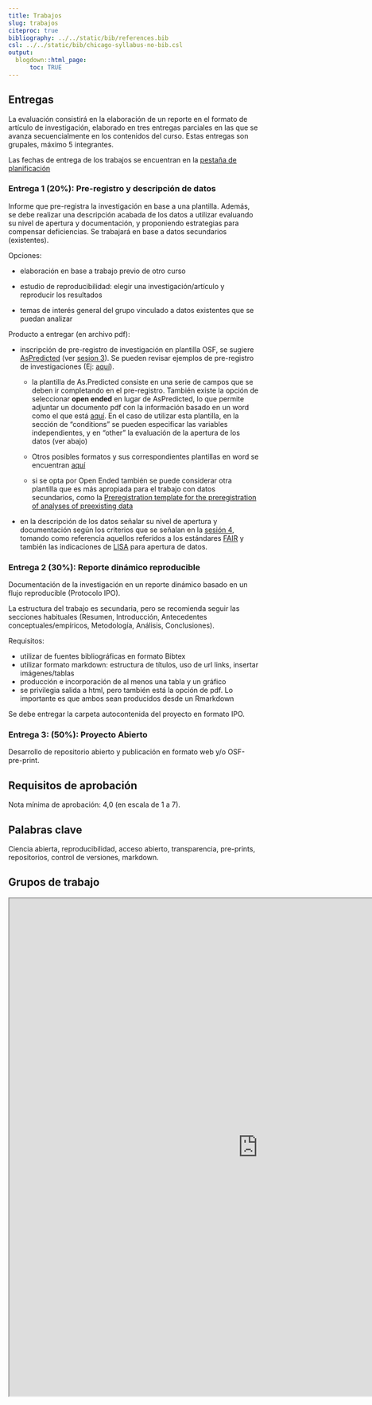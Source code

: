```yaml
---
title: Trabajos
slug: trabajos
citeproc: true
bibliography: ../../static/bib/references.bib
csl: ../../static/bib/chicago-syllabus-no-bib.csl
output:
  blogdown::html_page:
      toc: TRUE
---
```



[^courseinfo]: {-}
  `r blogdown::shortcode("courseinfo")`


## Entregas

La evaluación consistirá en la elaboración de un reporte en el formato de artículo de investigación, elaborado en tres entregas parciales en las que se avanza secuencialmente en los contenidos del curso. Estas entregas son grupales, máximo 5 integrantes.

Las fechas de entrega de los trabajos se encuentran en la [pestaña de planificación](/schedule/)

### Entrega 1 (20%): Pre-registro y descripción de datos

Informe que pre-registra la investigación en base a una plantilla. Además, se debe realizar una descripción acabada de los datos a utilizar evaluando su nivel de apertura y documentación, y proponiendo estrategias para compensar deficiencias. Se trabajará en base a datos secundarios (existentes).

Opciones:

- elaboración en base a trabajo previo de otro curso

- estudio de reproducibilidad: elegir una investigación/artículo y reproducir los resultados

- temas de interés general del grupo vinculado a datos existentes que se puedan analizar


Producto a entregar (en archivo pdf):

- inscripción de pre-registro de investigación en plantilla OSF, se sugiere [AsPredicted](https://osf.io/gnxav/) (ver [sesion 3](/class/03-class/)). Se pueden revisar ejemplos de pre-registro de investigaciones (Ej: [aquí](https://osf.io/fazdx)).

  - la plantilla de As.Predicted consiste en una serie de campos que se deben ir completando en el pre-registro. También existe la opción de seleccionar **open ended** en lugar de AsPredicted, lo que permite adjuntar un documento pdf con la información basado en un word como el que está [aquí](https://docs.google.com/document/d/13FFwD_UNUyA4O0iOGyy66_EViN1LkkM4QT_iiUiOwEE/edit). En el caso de utilizar esta plantilla, en la sección de "conditions" se pueden especificar las variables independientes, y en "other" la evaluación de la apertura de los datos (ver abajo)

  - Otros posibles formatos y sus correspondientes plantillas en word se encuentran [aquí](https://osf.io/zab38/wiki/home/)

  - si se opta por Open Ended también se puede considerar otra plantilla que es más apropiada para el trabajo con datos secundarios, como la [Preregistration template for the preregistration of analyses of preexisting data](https://osf.io/p26rq/)

- en la descripción de los datos señalar su nivel de apertura y documentación según los criterios que se señalan en la [sesión 4](/class/03-class/), tomando como referencia aquellos referidos a los estándares [FAIR](https://www.go-fair.org/fair-principles/) y también las indicaciones de [LISA](https://lisa-coes.netlify.app/02componentes/) para apertura de datos.


### Entrega 2 (30%): Reporte dinámico reproducible

Documentación de la investigación en un reporte dinámico basado en un flujo reproducible (Protocolo IPO).

La estructura del trabajo es secundaria, pero se recomienda seguir las secciones habituales (Resumen, Introducción, Antecedentes conceptuales/empíricos, Metodología, Análisis, Conclusiones).

Requisitos:

- utilizar de fuentes bibliográficas en formato Bibtex
- utilizar formato markdown: estructura de títulos, uso de url links, insertar imágenes/tablas
- producción e incorporación de al menos una tabla y un gráfico
- se privilegia salida a html, pero también está la opción de pdf. Lo importante es que ambos sean producidos desde un Rmarkdown


Se debe entregar la carpeta autocontenida del proyecto en formato IPO.

### Entrega 3: (50%): Proyecto Abierto

Desarrollo de repositorio abierto y publicación en formato web y/o OSF-pre-print.

## Requisitos de aprobación

Nota mínima de aprobación: 4,0 (en escala de 1 a 7).

## Palabras clave

Ciencia abierta, reproducibilidad, acceso abierto, transparencia, pre-prints, repositorios, control de versiones, markdown.


## Grupos de trabajo


<iframe src="https://docs.google.com/spreadsheets/d/1-YFRtO0sSKKPyuVzvi4Q1Lpk1li2z5rlJkORZi7VcZ0/edit?usp=sharing" width="1000" height="1000"></iframe>
